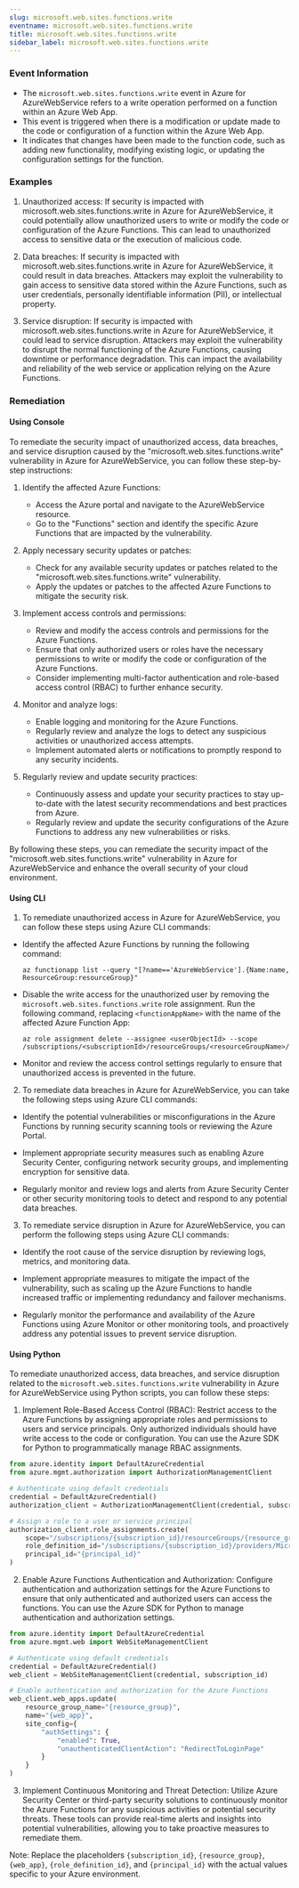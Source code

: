 ```yaml
--- 
slug: microsoft.web.sites.functions.write
eventname: microsoft.web.sites.functions.write
title: microsoft.web.sites.functions.write
sidebar_label: microsoft.web.sites.functions.write
---
```

                       
### Event Information

- The `microsoft.web.sites.functions.write` event in Azure for AzureWebService refers to a write operation performed on a function within an Azure Web App.
- This event is triggered when there is a modification or update made to the code or configuration of a function within the Azure Web App.
- It indicates that changes have been made to the function code, such as adding new functionality, modifying existing logic, or updating the configuration settings for the function.


### Examples

1. Unauthorized access: If security is impacted with microsoft.web.sites.functions.write in Azure for AzureWebService, it could potentially allow unauthorized users to write or modify the code or configuration of the Azure Functions. This can lead to unauthorized access to sensitive data or the execution of malicious code.

2. Data breaches: If security is impacted with microsoft.web.sites.functions.write in Azure for AzureWebService, it could result in data breaches. Attackers may exploit the vulnerability to gain access to sensitive data stored within the Azure Functions, such as user credentials, personally identifiable information (PII), or intellectual property.

3. Service disruption: If security is impacted with microsoft.web.sites.functions.write in Azure for AzureWebService, it could lead to service disruption. Attackers may exploit the vulnerability to disrupt the normal functioning of the Azure Functions, causing downtime or performance degradation. This can impact the availability and reliability of the web service or application relying on the Azure Functions.

### Remediation

#### Using Console

To remediate the security impact of unauthorized access, data breaches, and service disruption caused by the "microsoft.web.sites.functions.write" vulnerability in Azure for AzureWebService, you can follow these step-by-step instructions:

1. Identify the affected Azure Functions: 
   - Access the Azure portal and navigate to the AzureWebService resource.
   - Go to the "Functions" section and identify the specific Azure Functions that are impacted by the vulnerability.

2. Apply necessary security updates or patches:
   - Check for any available security updates or patches related to the "microsoft.web.sites.functions.write" vulnerability.
   - Apply the updates or patches to the affected Azure Functions to mitigate the security risk.

3. Implement access controls and permissions:
   - Review and modify the access controls and permissions for the Azure Functions.
   - Ensure that only authorized users or roles have the necessary permissions to write or modify the code or configuration of the Azure Functions.
   - Consider implementing multi-factor authentication and role-based access control (RBAC) to further enhance security.

4. Monitor and analyze logs:
   - Enable logging and monitoring for the Azure Functions.
   - Regularly review and analyze the logs to detect any suspicious activities or unauthorized access attempts.
   - Implement automated alerts or notifications to promptly respond to any security incidents.

5. Regularly review and update security practices:
   - Continuously assess and update your security practices to stay up-to-date with the latest security recommendations and best practices from Azure.
   - Regularly review and update the security configurations of the Azure Functions to address any new vulnerabilities or risks.

By following these steps, you can remediate the security impact of the "microsoft.web.sites.functions.write" vulnerability in Azure for AzureWebService and enhance the overall security of your cloud environment.

#### Using CLI

1. To remediate unauthorized access in Azure for AzureWebService, you can follow these steps using Azure CLI commands:

- Identify the affected Azure Functions by running the following command:
  ```
  az functionapp list --query "[?name=='AzureWebService'].{Name:name, ResourceGroup:resourceGroup}"
  ```

- Disable the write access for the unauthorized user by removing the `microsoft.web.sites.functions.write` role assignment. Run the following command, replacing `<functionAppName>` with the name of the affected Azure Function App:
  ```
  az role assignment delete --assignee <userObjectId> --scope /subscriptions/<subscriptionId>/resourceGroups/<resourceGroupName>/providers/Microsoft.Web/sites/<functionAppName>
  ```

- Monitor and review the access control settings regularly to ensure that unauthorized access is prevented in the future.

2. To remediate data breaches in Azure for AzureWebService, you can take the following steps using Azure CLI commands:

- Identify the potential vulnerabilities or misconfigurations in the Azure Functions by running security scanning tools or reviewing the Azure Portal.

- Implement appropriate security measures such as enabling Azure Security Center, configuring network security groups, and implementing encryption for sensitive data.

- Regularly monitor and review logs and alerts from Azure Security Center or other security monitoring tools to detect and respond to any potential data breaches.

3. To remediate service disruption in Azure for AzureWebService, you can perform the following steps using Azure CLI commands:

- Identify the root cause of the service disruption by reviewing logs, metrics, and monitoring data.

- Implement appropriate measures to mitigate the impact of the vulnerability, such as scaling up the Azure Functions to handle increased traffic or implementing redundancy and failover mechanisms.

- Regularly monitor the performance and availability of the Azure Functions using Azure Monitor or other monitoring tools, and proactively address any potential issues to prevent service disruption.

#### Using Python

To remediate unauthorized access, data breaches, and service disruption related to the `microsoft.web.sites.functions.write` vulnerability in Azure for AzureWebService using Python scripts, you can follow these steps:

1. Implement Role-Based Access Control (RBAC): Restrict access to the Azure Functions by assigning appropriate roles and permissions to users and service principals. Only authorized individuals should have write access to the code or configuration. You can use the Azure SDK for Python to programmatically manage RBAC assignments.

```python
from azure.identity import DefaultAzureCredential
from azure.mgmt.authorization import AuthorizationManagementClient

# Authenticate using default credentials
credential = DefaultAzureCredential()
authorization_client = AuthorizationManagementClient(credential, subscription_id)

# Assign a role to a user or service principal
authorization_client.role_assignments.create(
    scope="/subscriptions/{subscription_id}/resourceGroups/{resource_group}/providers/Microsoft.Web/sites/{web_app}/functions",
    role_definition_id="/subscriptions/{subscription_id}/providers/Microsoft.Authorization/roleDefinitions/{role_definition_id}",
    principal_id="{principal_id}"
)
```

2. Enable Azure Functions Authentication and Authorization: Configure authentication and authorization settings for the Azure Functions to ensure that only authenticated and authorized users can access the functions. You can use the Azure SDK for Python to manage authentication and authorization settings.

```python
from azure.identity import DefaultAzureCredential
from azure.mgmt.web import WebSiteManagementClient

# Authenticate using default credentials
credential = DefaultAzureCredential()
web_client = WebSiteManagementClient(credential, subscription_id)

# Enable authentication and authorization for the Azure Functions
web_client.web_apps.update(
    resource_group_name="{resource_group}",
    name="{web_app}",
    site_config={
        "authSettings": {
            "enabled": True,
            "unauthenticatedClientAction": "RedirectToLoginPage"
        }
    }
)
```

3. Implement Continuous Monitoring and Threat Detection: Utilize Azure Security Center or third-party security solutions to continuously monitor the Azure Functions for any suspicious activities or potential security threats. These tools can provide real-time alerts and insights into potential vulnerabilities, allowing you to take proactive measures to remediate them.

Note: Replace the placeholders `{subscription_id}`, `{resource_group}`, `{web_app}`, `{role_definition_id}`, and `{principal_id}` with the actual values specific to your Azure environment.


 